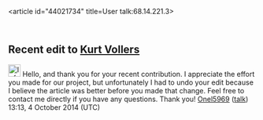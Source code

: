 <article id="44021734" title=User talk:68.14.221.3>
	<talkpage id="44021734" title="User talk:68.14.221.3">


==Recent edit to [[Kurt Vollers]]==
[[Image:Information.svg|25px]] Hello, and thank you for your recent contribution. I appreciate the effort you made for our project, but unfortunately I had to undo your edit because I believe the article was better before you made that change. Feel free to contact me directly if you have any questions. Thank you! [[User:Onel5969|Onel5969]] ([[User talk:Onel5969|talk]]) 13:13, 4 October 2014 (UTC)
	</talkpage>
</article>